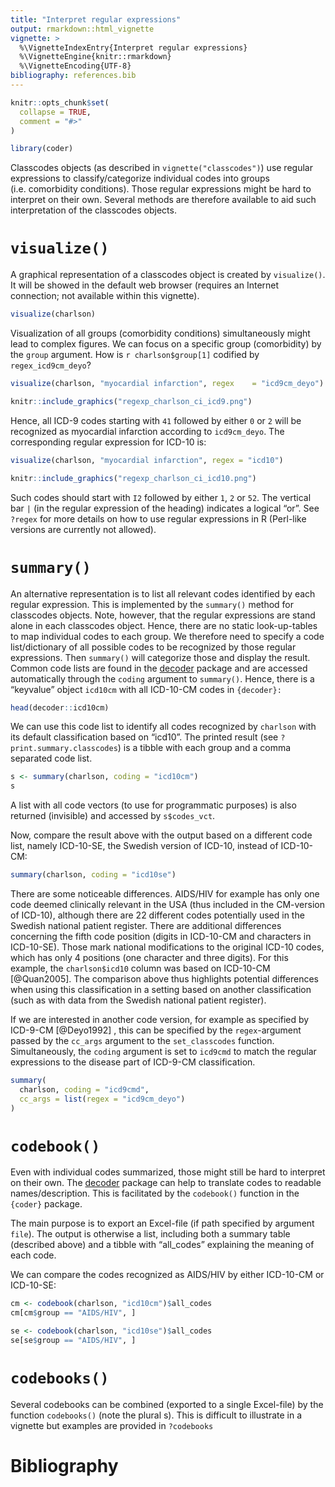 ```yaml
---
title: "Interpret regular expressions"
output: rmarkdown::html_vignette
vignette: >
  %\VignetteIndexEntry{Interpret regular expressions}
  %\VignetteEngine{knitr::rmarkdown}
  %\VignetteEncoding{UTF-8}
bibliography: references.bib
---
```


```r
knitr::opts_chunk$set(
  collapse = TRUE,
  comment = "#>"
)
```

```r
library(coder)
```

Classcodes objects (as described in `vignette("classcodes")`) use regular expressions to classify/categorize individual codes into groups (i.e. comorbidity conditions). Those regular expressions might be hard to interpret on their own. Several methods are therefore available to aid such interpretation of the classcodes objects.

# `visualize()`

A graphical representation of a classcodes object is created by `visualize()`. It will be showed in the default web browser (requires an Internet connection; not available within this vignette).

```r
visualize(charlson)
```

Visualization of all groups (comorbidity conditions) simultaneously might lead to complex figures. We can focus on a specific group (comorbidity) by the `group` argument. How is `r charlson$group[1]` codified by `regex_icd9cm_deyo`?

```r
visualize(charlson, "myocardial infarction", regex    = "icd9cm_deyo")
```

```r
knitr::include_graphics("regexp_charlson_ci_icd9.png")

```

Hence, all ICD-9 codes starting with `41` followed by either `0` or `2` will be recognized as myocardial infarction according to `icd9cm_deyo`. The corresponding regular expression for ICD-10 is:

```r
visualize(charlson, "myocardial infarction", regex = "icd10")
```

```r
knitr::include_graphics("regexp_charlson_ci_icd10.png")

```

Such codes should start with `I2` followed by either `1`, `2` or `52`. The vertical bar `|` (in the regular expression of the heading) indicates a logical "or". See `?regex` for more details on how to use regular expressions in R (Perl-like versions are currently not allowed).

# `summary()`

An alternative representation is to list all relevant codes identified by each regular expression. This is implemented by the `summary()` method for classcodes objects. Note, however, that the regular expressions are stand alone in each classcodes object. Hence, there are no static look-up-tables to map individual codes to each group. We therefore need to specify a code list/dictionary of all possible codes to be recognized by those regular expressions. Then `summary()` will categorize those and display the result. Common code lists are found in the [decoder](https://cancercentrum.bitbucket.io/decoder/) package and are accessed automatically through the `coding` argument to `summary()`. Hence, there is a "keyvalue" object `icd10cm` with all ICD-10-CM codes in `{decoder}:`

```r
head(decoder::icd10cm)

```

We can use this code list to identify all codes recognized by `charlson` with its default classification based on "icd10". The printed result (see `?print.summary.classcodes`) is a tibble with each group and a comma separated code list.

```r
s <- summary(charlson, coding = "icd10cm")
s
```

A list with all code vectors (to use for programmatic purposes) is also returned (invisible) and accessed by `s$codes_vct`.

Now, compare the result above with the output based on a different code list, namely ICD-10-SE, the Swedish version of ICD-10, instead of ICD-10-CM:

```r
summary(charlson, coding = "icd10se")
```

There are some noticeable differences. AIDS/HIV for example has only one code deemed clinically relevant in the USA (thus included in the CM-version of ICD-10), although there are 22 different codes potentially used in the Swedish national patient register. There are additional differences concerning the fifth code position (digits in ICD-10-CM and characters in ICD-10-SE). Those mark national modifications to the original ICD-10 codes, which has only 4 positions (one character and three digits). For this example, the `charlson$icd10` column was based on ICD-10-CM [@Quan2005]. The comparison above thus highlights potential differences when using this classification in a setting based on another classification (such as with data from the Swedish national patient register).

If we are interested in another code version, for example as specified by ICD-9-CM [@Deyo1992] , this can be specified by the `regex`-argument passed by the `cc_args` argument to the `set_classcodes` function. Simultaneously, the `coding` argument is set to `icd9cmd` to match the regular expressions to the disease part of ICD-9-CM classification.

```r
summary(
  charlson, coding = "icd9cmd",
  cc_args = list(regex = "icd9cm_deyo")
)
```

# 

# `codebook()`

Even with individual codes summarized, those might still be hard to interpret on their own. The [decoder](https://cancercentrum.bitbucket.io/decoder/) package can help to translate codes to readable names/description. This is facilitated by the `codebook()` function in the `{coder}` package.

The main purpose is to export an Excel-file (if path specified by argument `file`). The output is otherwise a list, including both a summary table (described above) and a tibble with "all_codes" explaining the meaning of each code.

We can compare the codes recognized as AIDS/HIV by either ICD-10-CM or ICD-10-SE:

```r

cm <- codebook(charlson, "icd10cm")$all_codes
cm[cm$group == "AIDS/HIV", ]

se <- codebook(charlson, "icd10se")$all_codes
se[se$group == "AIDS/HIV", ]

```

# `codebooks()`

Several codebooks can be combined (exported to a single Excel-file) by the function `codebooks()` (note the plural s). This is difficult to illustrate in a vignette but examples are provided in `?codebooks`

# Bibliography
